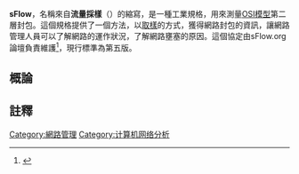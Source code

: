 {{Lowercase|sFlow}}
'''sFlow'''，名稱來自'''流量採樣'''（{{lang-en|sampled flow}}）的縮寫，是一種工業規格，用來測量[[OSI模型|OSI模型]]第二層封包。這個規格提供了一個方法，以[[取樣|取樣]]的方式，獲得網路封包的資訊，讓網路管理人員可以了解網路的運作狀況，了解網路壅塞的原因。這個協定由sFlow.org論壇負責維護<ref name="sFlow.org">{{cite web
 | url = http://www.sflow.org/
 | title = sFlow.org - Making the Network Visible
 | publisher = sFlow.org
 | accessdate = 2016-03-09
 | archive-date = 2016-03-08
 | archive-url = https://web.archive.org/web/20160308061228/http://www.sflow.org/
 | dead-url = no
 }}</ref>，現行標準為第五版。
==概論==
==註釋==
{{reflist}}
{{Computer-stub}}
[[Category:網路管理|Category:網路管理]]
[[Category:计算机网络分析|Category:计算机网络分析]]